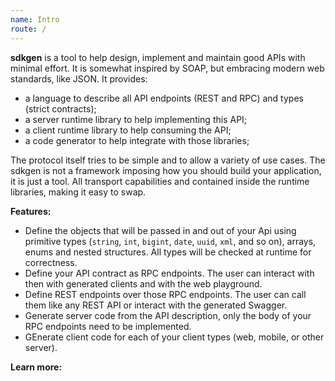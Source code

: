 ```yaml
---
name: Intro
route: /
---
```


**sdkgen** is a tool to help design, implement and maintain good APIs with minimal effort. It is somewhat inspired by SOAP, but embracing modern web standards, like JSON. It provides:

- a language to describe all API endpoints (REST and RPC) and types (strict contracts);
- a server runtime library to help implementing this API;
- a client runtime library to help consuming the API;
- a code generator to help integrate with those libraries;

The protocol itself tries to be simple and to allow a variety of use cases. The sdkgen is not a framework imposing how you should build your application, it is just a tool. All transport capabilities and contained inside the runtime libraries, making it easy to swap.

**Features:**

- Define the objects that will be passed in and out of your Api using primitive types (`string`, `int`, `bigint`, `date`, `uuid`, `xml`, and so on), arrays, enums and nested structures. All types will be checked at runtime for correctness.
- Define your API contract as RPC endpoints. The user can interact with then with generated clients and with the web playground.
- Define REST endpoints over those RPC endpoints. The user can call them like any REST API or interact with the generated Swagger.
- Generate server code from the API description, only the body of your RPC endpoints need to be implemented.
- GEnerate client code for each of your client types (web, mobile, or other server).

**Learn more:**

